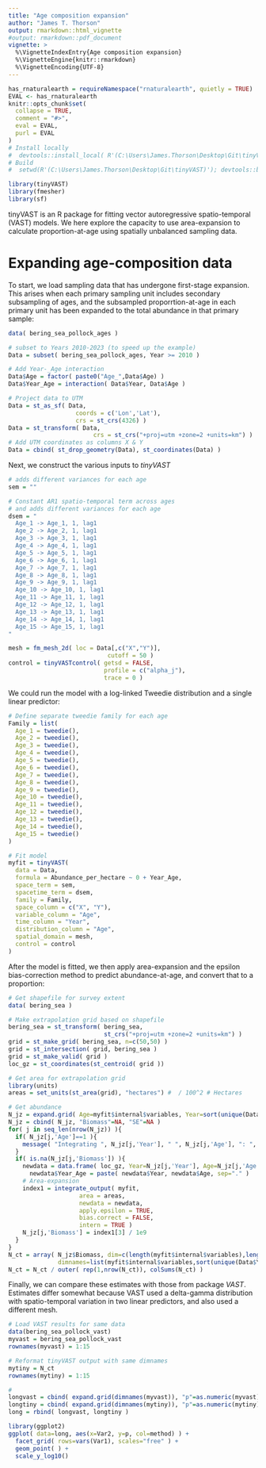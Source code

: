```yaml
---
title: "Age composition expansion"
author: "James T. Thorson"
output: rmarkdown::html_vignette
#output: rmarkdown::pdf_document
vignette: >
  %\VignetteIndexEntry{Age composition expansion}
  %\VignetteEngine{knitr::rmarkdown}
  %\VignetteEncoding{UTF-8}
---
```


```r
has_rnaturalearth = requireNamespace("rnaturalearth", quietly = TRUE)
EVAL <- has_rnaturalearth
knitr::opts_chunk$set(
  collapse = TRUE,
  comment = "#>",
  eval = EVAL,
  purl = EVAL
)
# Install locally
#  devtools::install_local( R'(C:\Users\James.Thorson\Desktop\Git\tinyVAST)', force=TRUE )
# Build
#  setwd(R'(C:\Users\James.Thorson\Desktop\Git\tinyVAST)'); devtools::build_rmd("vignettes/web_only/age_composition_expansion.Rmd"); rmarkdown::render( "vignettes/web_only/age_composition_expansion.Rmd", rmarkdown::pdf_document())
```

```r
library(tinyVAST)
library(fmesher)
library(sf)
```

tinyVAST is an R package for fitting vector autoregressive spatio-temporal (VAST) models.
We here explore the capacity to use area-expansion to calculate proportion-at-age using spatially unbalanced sampling data.

# Expanding age-composition data
To start, we load sampling data that has undergone first-stage expansion.  This arises when each primary sampling unit includes secondary subsampling of ages, and the subsampled proporrtion-at-age in each primary unit has been expanded to the total abundance in that primary sample:

```r
data( bering_sea_pollock_ages )

# subset to Years 2010-2023 (to speed up the example)
Data = subset( bering_sea_pollock_ages, Year >= 2010 )

# Add Year-_Age interaction
Data$Age = factor( paste0("Age_",Data$Age) )
Data$Year_Age = interaction( Data$Year, Data$Age )

# Project data to UTM
Data = st_as_sf( Data, 
                   coords = c('Lon','Lat'),
                   crs = st_crs(4326) )
Data = st_transform( Data, 
                        crs = st_crs("+proj=utm +zone=2 +units=km") )
# Add UTM coordinates as columns X & Y
Data = cbind( st_drop_geometry(Data), st_coordinates(Data) )
```

Next, we construct the various inputs to _tinyVAST_

```r
# adds different variances for each age
sem = ""

# Constant AR1 spatio-temporal term across ages
# and adds different variances for each age
dsem = "
  Age_1 -> Age_1, 1, lag1
  Age_2 -> Age_2, 1, lag1
  Age_3 -> Age_3, 1, lag1
  Age_4 -> Age_4, 1, lag1
  Age_5 -> Age_5, 1, lag1
  Age_6 -> Age_6, 1, lag1
  Age_7 -> Age_7, 1, lag1
  Age_8 -> Age_8, 1, lag1
  Age_9 -> Age_9, 1, lag1
  Age_10 -> Age_10, 1, lag1
  Age_11 -> Age_11, 1, lag1
  Age_12 -> Age_12, 1, lag1
  Age_13 -> Age_13, 1, lag1
  Age_14 -> Age_14, 1, lag1
  Age_15 -> Age_15, 1, lag1
"

mesh = fm_mesh_2d( loc = Data[,c("X","Y")],
                            cutoff = 50 )
control = tinyVASTcontrol( getsd = FALSE,
                           profile = c("alpha_j"),  
                           trace = 0 )
```

We could run the model with a log-linked Tweedie distribution and a single linear predictor:

```r
# Define separate tweedie family for each age
Family = list(
  Age_1 = tweedie(),
  Age_2 = tweedie(),
  Age_3 = tweedie(),
  Age_4 = tweedie(),
  Age_5 = tweedie(), 
  Age_6 = tweedie(),
  Age_7 = tweedie(),
  Age_8 = tweedie(),
  Age_9 = tweedie(),
  Age_10 = tweedie(),
  Age_11 = tweedie(),
  Age_12 = tweedie(),
  Age_13 = tweedie(),
  Age_14 = tweedie(),
  Age_15 = tweedie()     
)

# Fit model
myfit = tinyVAST(
  data = Data,
  formula = Abundance_per_hectare ~ 0 + Year_Age,
  space_term = sem,
  spacetime_term = dsem,
  family = Family,
  space_column = c("X", "Y"), 
  variable_column = "Age",
  time_column = "Year",
  distribution_column = "Age",
  spatial_domain = mesh,
  control = control
)
```

After the model is fitted, we then apply area-expansion and the epsilon bias-correction method to predict abundance-at-age, and convert that to a proportion:

```r
# Get shapefile for survey extent
data( bering_sea )

# Make extrapolation grid based on shapefile
bering_sea = st_transform( bering_sea, 
                           st_crs("+proj=utm +zone=2 +units=km") )
grid = st_make_grid( bering_sea, n=c(50,50) )
grid = st_intersection( grid, bering_sea )
grid = st_make_valid( grid )
loc_gz = st_coordinates(st_centroid( grid ))

# Get area for extrapolation grid
library(units)
areas = set_units(st_area(grid), "hectares") #  / 100^2 # Hectares

# Get abundance
N_jz = expand.grid( Age=myfit$internal$variables, Year=sort(unique(Data$Year)) )
N_jz = cbind( N_jz, "Biomass"=NA, "SE"=NA )
for( j in seq_len(nrow(N_jz)) ){
  if( N_jz[j,'Age']==1 ){
    message( "Integrating ", N_jz[j,'Year'], " ", N_jz[j,'Age'], ": ", Sys.time() )
  }
  if( is.na(N_jz[j,'Biomass']) ){
    newdata = data.frame( loc_gz, Year=N_jz[j,'Year'], Age=N_jz[j,'Age'])
      newdata$Year_Age = paste( newdata$Year, newdata$Age, sep="." )
    # Area-expansion
    index1 = integrate_output( myfit,
                    area = areas,
                    newdata = newdata,
                    apply.epsilon = TRUE,
                    bias.correct = FALSE,
                    intern = TRUE )
    N_jz[j,'Biomass'] = index1[3] / 1e9
  }
}
N_ct = array( N_jz$Biomass, dim=c(length(myfit$internal$variables),length(unique(Data$Year))),
              dimnames=list(myfit$internal$variables,sort(unique(Data$Year))) )
N_ct = N_ct / outer( rep(1,nrow(N_ct)), colSums(N_ct) )
```

Finally, we can compare these estimates with those from package _VAST_.  Estimates differ somewhat
because VAST used a delta-gamma distribution with spatio-temporal variation in two linear predictors, 
and also used a different mesh.  

```r
# Load VAST results for same data
data(bering_sea_pollock_vast)
myvast = bering_sea_pollock_vast
rownames(myvast) = 1:15

# Reformat tinyVAST output with same dimnames
mytiny = N_ct
rownames(mytiny) = 1:15

#
longvast = cbind( expand.grid(dimnames(myvast)), "p"=as.numeric(myvast), "method"="VAST" )
longtiny = cbind( expand.grid(dimnames(mytiny)), "p"=as.numeric(mytiny), "method"="tinyVAST" )
long = rbind( longvast, longtiny )

library(ggplot2)
ggplot( data=long, aes(x=Var2, y=p, col=method) ) +
  facet_grid( rows=vars(Var1), scales="free" ) +
  geom_point( ) +
  scale_y_log10()
```


